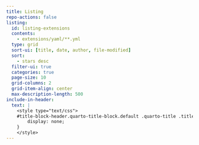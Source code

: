 ```yaml
---
title: Listing
repo-actions: false
listing:
  id: listing-extensions
  contents:
    - extensions/yaml/**.yml
  type: grid
  sort-ui: [title, date, author, file-modified]
  sort:
    - stars desc
  filter-ui: true
  categories: true
  page-size: 10
  grid-columns: 2
  grid-item-align: center
  max-description-length: 500
include-in-header:
  text: |
    <style type="text/css">
    #title-block-header.quarto-title-block.default .quarto-title .title {
        display: none;
    }
    </style>
---
```


::: {#listing-extensions}
:::
